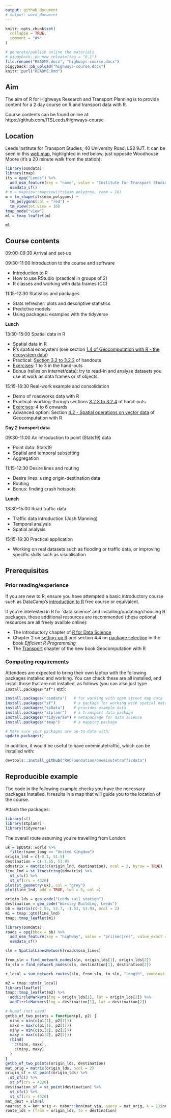 ```yaml
---
output: github_document
# output: word_document
---
```


<!-- README.md is generated from README.Rmd. Please edit that file -->

```r
knitr::opts_chunk$set(
  collapse = TRUE,
  comment = "#>"
)
```

```r
# generate/publish online the materials
# piggyback::pb_new_release(tag = "0.1")
file.rename("README.docx", "highways-course.docx")
piggyback::pb_upload("highways-course.docx")
knitr::purl("README.Rmd")
```

## Aim

The aim of R for Highways Research and Transport Planning is to provide content for a 2 day course on R and transport data with R.

Course contents can be found online at: https://github.com/ITSLeeds/highways-course

## Location

Leeds Institute for Transport Studies, 40 University Road, LS2 9JT.
It can be seen in this [web map](https://www.openstreetmap.org/way/84749920), highlighted in red below, just opposite Woodhouse Moore (it's a 20 minute walk from the station):

```r
library(osmdata)
library(tmap)
its = opq("Leeds") %>% 
  add_osm_feature(key = "name", value = "Institute for Transport Studies") %>% 
  osmdata_sf()
# m = mapview::mapview(its$osm_polygons, zoom = 16)
m = tm_shape(its$osm_polygons) +
  tm_polygons(col = "red") +
  tm_view(set.view = 16)
tmap_mode("view")
ml = tmap_leaflet(m)
```

```r
ml
```

## Course contents

09:00-09:30 Arrival and set-up

09:30-11:00 Introduction to the course and software

- Introduction to R
- How to use RStudio (practical in groups of 2)
- R classes and working with data frames (CC)

11:15-12:30 Statistics and packages

<!-- And example from the PCT -->
- Stats refresher: plots and descriptive statistics
- Predictive models
- Using packages: examples with the tidyverse

**Lunch**

13:30-15:00 Spatial data in R

- Spatial data in R
- R's spatial ecosystem (see section [1.4 of Geocomputation with R - the ecosystem data](https://geocompr.robinlovelace.net/intro.html#rs-spatial-ecosystem))
- Practical: [Section 3.2 to 3.2.2](https://geocompr.robinlovelace.net/attr.html#vector-attribute-manipulation) of handouts
- [Exercises](https://geocompr.robinlovelace.net/attr.html#exercises-1): 1 to 3 in the hand-outs
- Bonus (relies on internet/data): try to read-in and analyse datasets you use at work as data frames or sf objects. 
  
15:15-16:30 Real-work example and consolidation

- Demo of roadworks data with R
- Practical: working-through sections [3.2.3 to 3.2.4](https://geocompr.robinlovelace.net/attr.html#vector-attribute-joining) of hand-outs
- [Exercises](https://geocompr.robinlovelace.net/attr.html#exercises-1): 4 to 6 onwards
- Advanced option: Section [4.2 - Spatial operations on vector data](https://geocompr.robinlovelace.net/spatial-operations.html#spatial-vec) of Geocomputation with R
<!-- - Advanced option: Section [2.2](https://geocompr.robinlovelace.net/spatial-class.html#vector-data) of Geocomputation with R -->

**Day 2 transport data**

09:30-11:00 An introduction to point (Stats19) data

- Point data: Stats19
- Spatial and temporal subsetting
- Aggregation

11:15-12:30 Desire lines and routing

- Desire lines: using origin-destination data
- Routing
- Bonus: finding crash hotspots

**Lunch**

13:30-15:00 Road traffic data

- Traffic data introduction (Josh Manning)
- Temporal analysis
- Spatial analysis

15:15-16:30 Practical application

- Working on real datasets such as flooding or traffic data, or improving specific skills such as visualisation

## Prerequisites

### Prior reading/experience

If you are new to R, ensure you have attempted a basic introductory course such as DataCamp's [introduction to R](https://www.datacamp.com/courses/free-introduction-to-r) free course or equivalent.

If you're interested in R for 'data science' and installing/updating/choosing R packages, these additional resources are recommended (these optional resources are all freely availble online):

- The introductory chapter of [R for Data Science](https://r4ds.had.co.nz/introduction.html)
- Chapter 2 on [setting-up R](https://csgillespie.github.io/efficientR/set-up.html) and section 4.4 on [package selection](https://csgillespie.github.io/efficientR/workflow.html#package-selection) in the book *Efficient R Programming*
- The [Transport](https://geocompr.robinlovelace.net/transport.html) chapter of the new book Geocomputation with R

<!-- (MIDAS Gold) -->

<!-- ## Optional extras (to discuss) -->

<!-- - Roadworks data (HTDD/Scottish/Leeds data - HE have data?) -->
<!-- - Stats19 -->
<!-- - Routing engines -->
<!-- - Air pollution -->
<!-- - Traffic data (other) -->

<!-- ## To discuss/confirm -->

<!-- - 10 ppl HE + 8 RAC  -->
<!-- - Managed work laptops - install pre-requisites - pre-reqs document. -->
<!-- - Demonstrators (ask Josh - possible fee, ask Maxine should be fine) -->
<!-- - Ivo Helper -->
<!-- - Location: look into it - plus refreshments -->
<!--   - None HE Leeds -->
<!--   - Maybe HE Birmingham -->
<!--   - Maybe RAC -->
<!-- - Timing: mid November or w/c 10th Dec -->

### Computing requirements

Attendees are expected to bring their own laptop with the following packages installed and working.
You can check these are all installed, and install those that are not installed, as follows (you can also just type `install.packages("sf")` etc):

```r
install.packages("osmdata")   # for working with open street map data
install.packages("sf")        # a package for working with spatial data
install.packages("spData")    # provides example data
install.packages("stplanr")   # a transport data package
install.packages("tidyverse") # metapackage for data science
install.packages("tmap")      # a mapping package

# Make sure your packages are up-to-date with:
update.packages()
```



In addition, it would be useful to have oneminutetraffic, which can be installed with:

```r
devtools::install_github("RACFoundation/oneminutetrafficdata")
```

## Reproducible example

The code in the following example checks you have the necessary packages installed.
It results in a map that will guide you to the location of the course.

Attach the packages:

```r
library(sf)
library(stplanr)
library(tidyverse)
```

The overall route assuming you're travelling from London:

```r
uk = spData::world %>% 
  filter(name_long == "United Kingdom")
origin_lnd = c(-0.1, 51.5)
destination = c(-1.55, 53.8)
odmatrix = matrix(c(origin_lnd, destination), ncol = 2, byrow = TRUE)
line_lnd = st_linestring(odmatrix) %>% 
  st_sfc() %>% 
  st_sf(crs = 4326)
plot(st_geometry(uk), col = "grey")
plot(line_lnd, add = TRUE, lwd = 5, col =)
```


```r
origin_lds = geo_code("Leeds rail station")
destination = geo_code("Worsley Building, Leeds")
bb = matrix(c(-1.56, 53.7, -1.53, 53.9), ncol = 2)
m1 = tmap::qtm(line_lnd)
tmap::tmap_leaflet(m1)

library(osmdata)
roads = opq(bbox = bb) %>% 
  add_osm_feature(key = "highway", value = "pri|sec|res", value_exact = FALSE) %>% 
  osmdata_sf()
```


```r
sln = SpatialLinesNetwork(roads$osm_lines)

from_sln = find_network_nodes(sln, origin_lds[1], origin_lds[2])
to_sln = find_network_nodes(sln, destination[1], destination[2])

r_local = sum_network_routes(sln, from_sln, to_sln, "length", combinations = F)

m2 = tmap::qtm(r_local)
library(leaflet)
tmap::tmap_leaflet(m2) %>% 
  addCircleMarkers(lng = origin_lds[1], lat = origin_lds[2]) %>% 
  addCircleMarkers(lng = destination[1], lat = destination[2])
```

```r
# bumpf (not used)
getbb_of_two_points = function(p1, p2) {
  minx = min(c(p1[1], p2[1]))
  maxx = max(c(p1[1], p2[1]))
  miny = min(c(p1[2], p2[2]))
  maxy = max(c(p1[2], p2[2]))
  rbind(
    c(minx, maxx),
    c(miny, maxy)
  )
}
getbb_of_two_points(origin_lds, destination)
mat_orig = matrix(origin_lds, ncol = 2)
origin_sf = st_point(origin_lds) %>% 
  st_sfc() %>% 
  st_sf(crs = 4326)
destination_sf = st_point(destination) %>% 
  st_sfc() %>% 
  st_sf(crs = 4326)
mat_dest = sln@sl
nearest_o = knn_orig <- nabor::knn(mat_via, query = mat_orig, k = 1)$nn.idx
route_lds = (from = origin_lds, to = destination)
```

<!-- Note: you can test all of these things work by running the following command: -->

<!-- ```{r, eval=FALSE} -->
<!-- source("https://raw.githubusercontent.com/ITSLeeds/highways-course/master/README.R") -->
<!-- ``` -->

<!-- Bonus: find the route from Leeds rail station  -->
<!-- (see the code in `README.R` on the course website at https://github.com/ITSLeeds/highways-course ) -->
